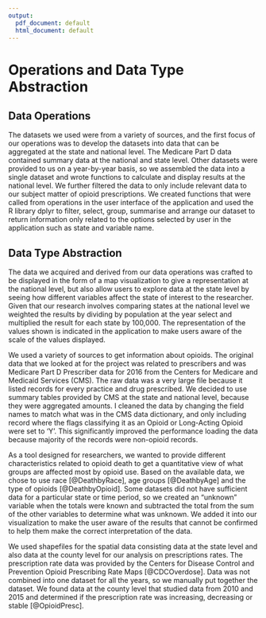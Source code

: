 ```yaml
---
output:
  pdf_document: default
  html_document: default
---
```

# Operations and Data Type Abstraction {#data}

## Data Operations

The datasets we used were from a variety of sources, and the first focus of our operations was to develop the datasets into data that can be aggregated at the state and national level. The Medicare Part D data contained summary data at the national and state level. Other datasets were provided to us on a year-by-year basis, so we assembled the data into a single dataset and wrote functions to calculate and display results at the national level. We further filtered the data to only include relevant data to our subject matter of opioid prescriptions. We created functions that were called from operations in the user interface of the application and used the R library dplyr to filter, select, group, summarise and arrange our dataset to return information only related to the options selected by user in the application such as state and variable name.


## Data Type Abstraction

The data we acquired and derived from our data operations was crafted to be displayed in the form of a map visualization to give a representation at the national level, but also allow users to explore data at the state level by seeing how different variables affect the state of interest to the researcher. Given that our research involves comparing states at the national level we weighted the results by dividing by population at the year select and multiplied the result for each state by 100,000. The representation of the values shown is indicated in the application to make users aware of the scale of the values displayed.

We used a variety of sources to get information about opioids. The original data that we looked at for the project was related to prescribers and was Medicare Part D Prescriber data for 2016 from the Centers for Medicare and Medicaid Services (CMS). The raw data was a very large file because it listed records for every practice and drug prescribed. We decided to use summary tables provided by CMS at the state and national level, because they were aggregated amounts. I cleaned the data by changing the field names to match what was in the CMS data dictionary, and only including record where the flags classifying it as an Opioid or Long-Acting Opioid were set to ‘Y’. This significantly improved the performance loading the data because majority of the records were non-opioid records.

As a tool designed for researchers, we wanted to provide different characteristics related to opioid death to get a quantitative view of what groups are affected most by opioid use. Based on the available data, we chose to use race [@DeathbyRace], age groups [@DeathbyAge] and the type of opioids [@DeathbyOpioid].  Some datasets did not have sufficient data for a particular state or time period, so we created an “unknown” variable when the totals were known and subtracted the total from the sum of the other variables to determine what was unknown. We added it into our visualization to make the user aware of the results that cannot be confirmed to help them make the correct interpretation of the data.

We used shapefiles for the spatial data consisting data at the state level and also data at the county level for our analysis on prescriptions rates. The prescription rate data was provided by the Centers for Disease Control and Prevention Opioid Prescribing Rate Maps [@CDCOverdose].  Data was not combined into one dataset for all the years, so we manually put together the dataset. We found data at the county level that studied data from 2010 and 2015 and determined if the prescription rate was increasing, decreasing or stable [@OpioidPresc].
